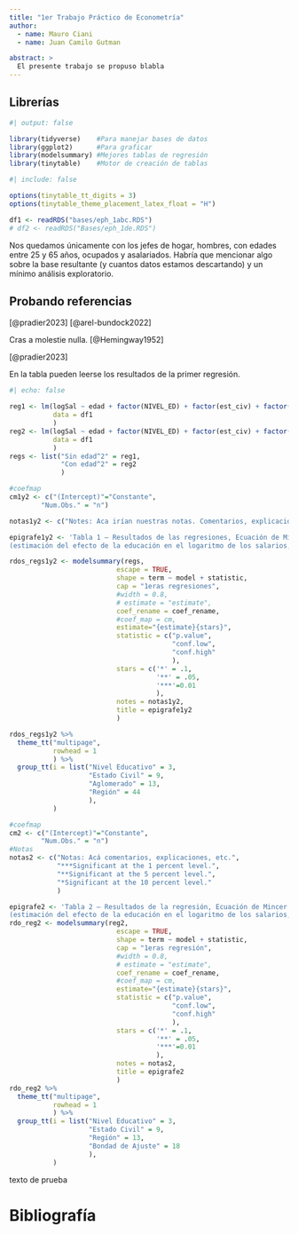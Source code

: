 ```yaml
---
title: "1er Trabajo Práctico de Econometría"
author:
  - name: Mauro Ciani
  - name: Juan Camilo Gutman

abstract: > 
  El presente trabajo se propuso blabla
---
```


## Librerías

```r
#| output: false

library(tidyverse)    #Para manejar bases de datos
library(ggplot2)      #Para graficar
library(modelsummary) #Mejores tablas de regresión 
library(tinytable)    #Motor de creación de tablas
```

```r
#| include: false

options(tinytable_tt_digits = 3)
options(tinytable_theme_placement_latex_float = "H")
```

```r
df1 <- readRDS("bases/eph_1abc.RDS")
# df2 <- readRDS("Bases/eph_1de.RDS")
```

Nos quedamos únicamente con los jefes de hogar, hombres, con edades entre 25 y 65 años, ocupados y asalariados. Habría que mencionar algo sobre la base resultante (y cuantos datos estamos descartando) y un mínimo análisis exploratorio.

## Probando referencias

[@pradier2023] [@arel-bundock2022]

Cras a molestie nulla. [@Hemingway1952]

[@pradier2023]

En la tabla pueden leerse los resultados de la primer regresión.

```{=tex}
\newpage
\KOMAoptions{paper=landscape,pagesize}
\recalctypearea
```
```r
#| echo: false

reg1 <- lm(logSal ~ edad + factor(NIVEL_ED) + factor(est_civ) + factor(AGLOMERADO),
           data = df1
           )
reg2 <- lm(logSal ~ edad + factor(NIVEL_ED) + factor(est_civ) + factor(REGION),
           data = df1
           )
regs <- list("Sin edad^2" = reg1,
             "Con edad^2" = reg2
             )

#coefmap
cm1y2 <- c("(Intercept)"="Constante",
        "Num.Obs." = "n")

notas1y2 <- c("Notes: Aca irían nuestras notas. Comentarios, explicaciones. Elegancia.")

epigrafe1y2 <- 'Tabla 1 — Resultados de las regresiones, Ecuación de Mincer
(estimación del efecto de la educación en el logaritmo de los salarios, controlando por...)'

rdos_regs1y2 <- modelsummary(regs,
                           escape = TRUE,
                           shape = term ~ model + statistic,
                           cap = "1eras regresiones",
                           #width = 0.8,
                           # estimate = "estimate",
                           coef_rename = coef_rename,
                           #coef_map = cm,
                           estimate="{estimate}{stars}",
                           statistic = c("p.value",
                                         "conf.low",
                                         "conf.high"
                                         ),
                           stars = c('*' = .1,
                                     '**' = .05,
                                     '***'=0.01
                                     ),
                           notes = notas1y2,
                           title = epigrafe1y2
                           )

rdos_regs1y2 %>%
  theme_tt("multipage",
           rowhead = 1
           ) %>%
  group_tt(i = list("Nivel Educativo" = 3,
                    "Estado Civil" = 9,
                    "Aglomerado" = 13,
                    "Región" = 44
                    ),
           )
```

```r

#coefmap
cm2 <- c("(Intercept)"="Constante",
        "Num.Obs." = "n")
#Notas
notas2 <- c("Notas: Acá comentarios, explicaciones, etc.",
            "***Significant at the 1 percent level.",
            "**Significant at the 5 percent level.",
            "*Significant at the 10 percent level."
            )

epigrafe2 <- 'Tabla 2 — Resultados de la regresión, Ecuación de Mincer
(estimación del efecto de la educación en el logaritmo de los salarios, controlando por...)'
rdo_reg2 <- modelsummary(reg2,
                           escape = TRUE,
                           shape = term ~ model + statistic,
                           cap = "1eras regresión",
                           #width = 0.8,
                           # estimate = "estimate",
                           coef_rename = coef_rename,
                           #coef_map = cm,
                           estimate="{estimate}{stars}",
                           statistic = c("p.value",
                                         "conf.low",
                                         "conf.high"
                                         ),
                           stars = c('*' = .1,
                                     '**' = .05,
                                     '***'=0.01
                                     ),
                           notes = notas2,
                           title = epigrafe2
                           )
rdo_reg2 %>%
  theme_tt("multipage",
           rowhead = 1
           ) %>%
  group_tt(i = list("Nivel Educativo" = 3,
                    "Estado Civil" = 9,
                    "Región" = 13,
                    "Bondad de Ajuste" = 18
                    ),
           )
```

```{=tex}
\newpage
\KOMAoptions{paper=portrait,pagesize}
\recalctypearea
```
texto de prueba

# Bibliografía
